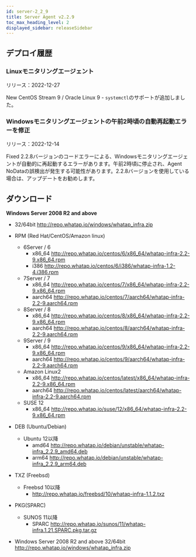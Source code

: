 ```yaml
---
id: server-2_2_9
title: Server Agent v2.2.9
toc_max_heading_level: 2
displayed_sidebar: releaseSidebar
---
```



## デプロイ履歴

### Linuxモニタリングエージェント

リリース：2022-12-27

<Status>New</Status> CentOS Stream 9 / Oracle Linux 9  - <code>systemctl</code>のサポートが追加しました。

### Windowsモニタリングエージェントの午前2時頃の自動再起動エラーを修正

リリース：2022-12-14

<Status>Fixed</Status> 2.2.8バージョンのコードエラーによる、Windowsモニタリングエージェントが自動的に再起動するエラーがあります。午前2時頃に停止され、Agent NoDataの誤検出が発生する可能性があります。2.2.8バージョンを使用している場合は、アップデートをお勧めします。

## ダウンロード

**Windows Server 2008 R2 and above**

- 32/64bit http://repo.whatap.io/windows/whatap_infra.zip

- RPM (Red Hat/CentOS/Amazon linux)
  - 6Server / 6 
    - x86_64 http://repo.whatap.io/centos/6/x86_64/whatap-infra-2.2-9.x86_64.rpm 
    - i386 http://repo.whatap.io/centos/6/i386/whatap-infra-1.2-4.i386.rpm
  - 7Server / 7 
    - x86_64 http://repo.whatap.io/centos/7/x86_64/whatap-infra-2.2-9.x86_64.rpm 
    - aarch64 http://repo.whatap.io/centos/7/aarch64/whatap-infra-2.2-9.aarch64.rpm
  - 8Server / 8 
    - x86_64 http://repo.whatap.io/centos/8/x86_64/whatap-infra-2.2-9.x86_64.rpm 
    - aarch64 http://repo.whatap.io/centos/8/aarch64/whatap-infra-2.2-9.aarch64.rpm
  - 9Server / 9 
    - x86_64 http://repo.whatap.io/centos/9/x86_64/whatap-infra-2.2-9.x86_64.rpm 
    - aarch64 http://repo.whatap.io/centos/9/aarch64/whatap-infra-2.2-9.aarch64.rpm
  - Amazon Linux2
    - x86_64 http://repo.whatap.io/centos/latest/x86_64/whatap-infra-2.2-9.x86_64.rpm 
    - aarch64 http://repo.whatap.io/centos/latest/aarch64/whatap-infra-2.2-9.aarch64.rpm
  - SUSE 12
    - x86_64 http://repo.whatap.io/suse/12/x86_64/whatap-infra-2.2-9.x86_64.rpm

- DEB (Ubuntu/Debian)
  - Ubuntu 12以降
    - amd64 http://repo.whatap.io/debian/unstable/whatap-infra_2.2.9_amd64.deb
    - arm64 http://repo.whatap.io/debian/unstable/whatap-infra_2.2.9_arm64.deb

- TXZ (Freebsd)
  - Freebsd 10以降
    - http://repo.whatap.io/freebsd/10/whatap-infra-1.1.2.txz

- PKG(SPARC)
  - SUNOS 11以降
    - SPARC http://repo.whatap.io/sunos/11/whatap-infra.1.21.SPARC.pkg.tar.gz

- Windows Server 2008 R2 and above 32/64bit http://repo.whatap.io/windows/whatap_infra.zip
